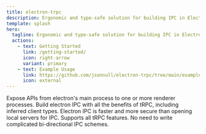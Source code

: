 ```yaml
---
title: electron-trpc
description: Ergonomic and type-safe solution for building IPC in Electron
template: splash
hero:
  tagline: Ergonomic and type-safe solution for building IPC in Electron
  actions:
    - text: Getting Started
      link: /getting-started/
      icon: right-arrow
      variant: primary
    - text: Example Usage
      link: https://github.com/jsonnull/electron-trpc/tree/main/examples/
      icon: external
---
```



<CardGrid>
  <Card title="Main <-> Renderer" icon="random">
    Expose APIs from electron's main process to one or more renderer processes.
  </Card>
  <Card title="Fully type-safe IPC" icon="seti:typescript">
    Build electron IPC with all the benefits of tRPC, including inferred client types.
  </Card>
  <Card title="Secure platform alternative to localhost" icon="rocket">
    Electron IPC is faster and more secure than opening local servers for IPC.
  </Card>
  <Card title="Queries, mutations, and subscriptions" icon="seti:graphql">
    Supports all tRPC features. No need to write complicated bi-directional IPC schemes.
  </Card>
</CardGrid>
